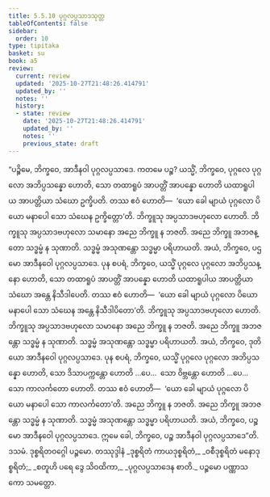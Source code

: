 ```yaml
---
title: 5.5.10 ပုဂ္ဂလပ္ပသာဒသုတ္တ
tableOfContents: false
sidebar:
  order: 10
type: tipitaka
basket: su
book: a5
review:
  current: review
  updated: '2025-10-27T21:48:26.414791'
  updated_by: ''
  notes: ''
  history:
  - state: review
    date: '2025-10-27T21:48:26.414791'
    updated_by: ''
    notes: ''
    previous_state: draft
---
```



<ReviewStatus review={frontmatter.review} showDetails={true} />

<HypothesisAnnotation frontmatter={frontmatter} />

<DynamicBreadcrumb />

<Division number="250" book="a5" e="ch" v="16" p="236">

<Paragraph number="1343" book="a5">
“ပဉ္စိမေ, ဘိက္ခဝေ, အာဒီနဝါ ပုဂ္ဂလပ္ပသာဒေ. ကတမေ ပဉ္စ? ယသ္မိံ, ဘိက္ခဝေ, ပုဂ္ဂလေ ပုဂ္ဂလော အဘိပ္ပသန္နော ဟောတိ, သော တထာရူပံ အာပတ္တိံ အာပန္နော ဟောတိ ယထာရူပါယ အာပတ္တိယာ သံဃော ဥက္ခိပတိ. တဿ ဧဝံ ဟောတိ—  ‘ယော ခေါ မျာယံ ပုဂ္ဂလော ပိယော မနာပေါ သော သံဃေန ဥက္ခိတ္တော’တိ. ဘိက္ခူသု အပ္ပသာဒဗဟုလော ဟောတိ. ဘိက္ခူသု အပ္ပသာဒဗဟုလော သမာနော အညေ ဘိက္ခူ န ဘဇတိ. အညေ ဘိက္ခူ အဘဇန္တော သဒ္ဓမ္မံ န သုဏာတိ. သဒ္ဓမ္မံ အသုဏန္တော သဒ္ဓမ္မာ ပရိဟာယတိ. အယံ, ဘိက္ခဝေ, ပဌမော အာဒီနဝေါ ပုဂ္ဂလပ္ပသာဒေ.
</Paragraph>

<Paragraph number="1344" book="a5">
ပုန စပရံ, ဘိက္ခဝေ, ယသ္မိံ ပုဂ္ဂလေ ပုဂ္ဂလော အဘိပ္ပသန္နော ဟောတိ, သော တထာရူပံ အာပတ္တိံ အာပန္နော ဟောတိ ယထာရူပါယ အာပတ္တိယာ သံဃော အန္တေ နိသီဒါပေတိ. တဿ ဧဝံ ဟောတိ—  ‘ယော ခေါ မျာယံ ပုဂ္ဂလော ပိယော မနာပေါ သော သံဃေန အန္တေ နိသီဒါပိတော’တိ. ဘိက္ခူသု အပ္ပသာဒဗဟုလော ဟောတိ. ဘိက္ခူသု အပ္ပသာဒဗဟုလော သမာနော အညေ ဘိက္ခူ န ဘဇတိ. အညေ ဘိက္ခူ အဘဇန္တော သဒ္ဓမ္မံ န သုဏာတိ. သဒ္ဓမ္မံ အသုဏန္တော သဒ္ဓမ္မာ ပရိဟာယတိ. အယံ, ဘိက္ခဝေ, ဒုတိယော အာဒီနဝေါ ပုဂ္ဂလပ္ပသာဒေ.
</Paragraph>

<Paragraph number="1345" book="a5">
ပုန စပရံ, ဘိက္ခဝေ, ယသ္မိံ ပုဂ္ဂလေ ပုဂ္ဂလော အဘိပ္ပသန္နော ဟောတိ, သော ဒိသာပက္ကန္တော ဟောတိ …ပေ…  သော ဝိဗ္ဘန္တော ဟောတိ …ပေ…  သော ကာလင်္ကတော ဟောတိ. တဿ ဧဝံ ဟောတိ—  ‘ယော ခေါ မျာယံ ပုဂ္ဂလော ပိယော မနာပေါ သော ကာလင်္ကတော’တိ. အညေ ဘိက္ခူ န ဘဇတိ. အညေ ဘိက္ခူ အဘဇန္တော သဒ္ဓမ္မံ န သုဏာတိ. သဒ္ဓမ္မံ အသုဏန္တော သဒ္ဓမ္မာ ပရိဟာယတိ. အယံ, ဘိက္ခဝေ, ပဉ္စမော အာဒီနဝေါ ပုဂ္ဂလပ္ပသာဒေ. ဣမေ ခေါ, ဘိက္ခဝေ, ပဉ္စ အာဒီနဝါ ပုဂ္ဂလပ္ပသာဒေ”တိ.

</Paragraph>
</Division>

<Paragraph number="1346" type="center" book="a5">
ဒသမံ.



</Paragraph>

<Paragraph number="1347" type="center" book="a5">
ဒုစ္စရိတဝဂ္ဂေါ ပဉ္စမော.



</Paragraph>

<Paragraph number="1348" type="center" book="a5">
တဿုဒ္ဒါနံ


</Paragraph>

<Paragraph number="1349" type="verses" book="a5">
_ဒုစ္စရိတံ ကာယဒုစ္စရိတံ,_  
_ဝစီဒုစ္စရိတံ မနောဒုစ္စရိတံ;_  
_စတူဟိ ပရေ ဒွေ သိဝထိကာ,_  
_ပုဂ္ဂလပ္ပသာဒေန စာတိ._  


</Paragraph>

<Paragraph number="1350" type="center" book="a5">
ပဉ္စမော ပဏ္ဏာသကော သမတ္တော.
</Paragraph>